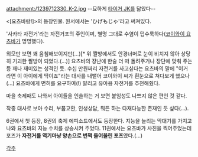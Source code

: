 attachment:/1239712330_K-2.jpg
--묘하게 [[타이거 JK]]를 닮았다--

<[요츠바랑!]>의 등장인물. 원서에서는 'ひげもじゃ'라고 써져있다.

'사카타 자전거'라는 자전거포의 주인이며, 별명 그대로 수염이 덥수룩하다([[코이와이 요츠바]]가 명명했다).

외모만 보면 꽤 음침해보이지만(…)[* 위 짤방에서도 안경너머로 눈이 비치지 않아 상당히 기괴한 짤방이 되었다.(…)] 요츠바의 장난에 한술 더 떠 돌려주거나 장단에 맞춰 주는 등 꽤나 재미있는 성격인 듯. 수십 만원짜리 자전거를 사고싶다는 요츠바의 말에 "이거라면 이 아이에게 딱이죠"라는 대사를 내뱉어 코이와이 씨가 흰눈으로 쳐다보게 했으나(...) 요츠바에게 면허를 요구하여(!) 말리고 유아용 자전거를 추천해줬다.
 
마을 축제때도 나와서 아이들을 인솔하는 거 보면 붙임성도 나쁘지 않은 편인 것 같다.

작중 대사로 보아 수리, 부품교환, 인생상담, 뭐든 하는 다재다능한 존재인 듯 싶다(…).

6권에서 첫 등장, 8권의 축제 에피소드에서도 등장한다. 지능을 늘리는 막대기를 가지고 나와 요츠바의 지능 수치를 상승시켜 주었다. 11권에서는 요츠바가 사진을 찍어주었는데 포즈가 '''자전거를 역기마냥 양손으로 번쩍 들어올린 포즈'''였다.(...)

[[각주]]
